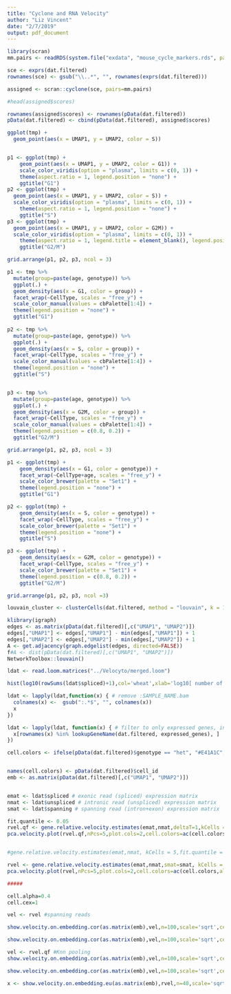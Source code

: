```yaml
---
title: "Cyclone and RNA Velocity"
author: "Liz Vincent"
date: "2/7/2019"
output: pdf_document
---
```


```r
library(scran)
mm.pairs <- readRDS(system.file("exdata", "mouse_cycle_markers.rds", package="scran"))

sce <- exprs(dat.filtered)
rownames(sce) <- gsub("\\..*", "", rownames(exprs(dat.filtered)))

assigned <- scran::cyclone(sce, pairs=mm.pairs)

#head(assigned$scores)

rownames(assigned$scores) <- rownames(pData(dat.filtered))
pData(dat.filtered) <- cbind(pData(dat.filtered), assigned$scores)

ggplot(tmp) +
  geom_point(aes(x = UMAP1, y = UMAP2, color = S))


p1 <- ggplot(tmp) +
    geom_point(aes(x = UMAP1, y = UMAP2, color = G1)) +
    scale_color_viridis(option = "plasma", limits = c(0, 1)) +
    theme(aspect.ratio = 1, legend.position = "none") +
    ggtitle("G1")
p2 <- ggplot(tmp) +
  geom_point(aes(x = UMAP1, y = UMAP2, color = S)) +
  scale_color_viridis(option = "plasma", limits = c(0, 1)) +
    theme(aspect.ratio = 1, legend.position = "none") +
    ggtitle("S")
p3 <- ggplot(tmp) +
  geom_point(aes(x = UMAP1, y = UMAP2, color = G2M)) +
  scale_color_viridis(option = "plasma", limits = c(0, 1)) +
    theme(aspect.ratio = 1, legend.title = element_blank(), legend.position = c(0.8, 0.2)) +
    ggtitle("G2/M")

grid.arrange(p1, p2, p3, ncol = 3)

p1 <- tmp %>%
  mutate(group=paste(age, genotype)) %>%
  ggplot(.) +
  geom_density(aes(x = G1, color = group)) +
  facet_wrap(~CellType, scales = "free_y") +
  scale_color_manual(values = cbPalette[1:4]) +
  theme(legend.position = "none") +
  ggtitle("G1")
  
p2 <- tmp %>%
  mutate(group=paste(age, genotype)) %>%
  ggplot(.) +
  geom_density(aes(x = S, color = group)) +
  facet_wrap(~CellType, scales = "free_y") +
  scale_color_manual(values = cbPalette[1:4]) +
  theme(legend.position = "none") +
  ggtitle("S")


p3 <- tmp %>%
  mutate(group=paste(age, genotype)) %>%
  ggplot(.) +
  geom_density(aes(x = G2M, color = group)) +
  facet_wrap(~CellType, scales = "free_y") +
  scale_color_manual(values = cbPalette[1:4]) +
  theme(legend.position = c(0.8, 0.2)) +
  ggtitle("G2/M")

grid.arrange(p1, p2, p3, ncol = 3)

p1 <- ggplot(tmp) +
    geom_density(aes(x = G1, color = genotype)) +
    facet_wrap(~CellType+age, scales = "free_y") +
    scale_color_brewer(palette = "Set1") +
    theme(legend.position = "none") +
    ggtitle("G1")

p2 <- ggplot(tmp) +
    geom_density(aes(x = S, color = genotype)) +
    facet_wrap(~CellType, scales = "free_y") +
    scale_color_brewer(palette = "Set1") +
    theme(legend.position = "none") +
    ggtitle("S")

p3 <- ggplot(tmp) +
    geom_density(aes(x = G2M, color = genotype)) +
    facet_wrap(~CellType, scales = "free_y") +
    scale_color_brewer(palette = "Set1") +
    theme(legend.position = c(0.8, 0.2)) +
    ggtitle("G2/M")

grid.arrange(p1, p2, p3, ncol =3)
```

```r
louvain_cluster <- clusterCells(dat.filtered, method = "louvain", k = 10)

klibrary(igraph)
edges <- as.matrix(pData(dat.filtered)[,c("UMAP1", "UMAP2")])
edges[,"UMAP1"] <- edges[,"UMAP1"] - min(edges[,"UMAP1"]) + 1
edges[,"UMAP2"] <- edges[,"UMAP2"] - min(edges[,"UMAP2"]) + 1
A <- get.adjacency(graph.edgelist(edges, directed=FALSE))
f#A <- dist(pData(dat.filtered)[,c("UMAP1", "UMAP2")])
NetworkToolbox::louvain()
```


```r
ldat <- read.loom.matrices("../Velocyto/merged.loom")

hist(log10(rowSums(ldat$spliced)+1),col='wheat',xlab='log10[ number of reads + 1]',main='number of reads per gene')

ldat <- lapply(ldat,function(x) { # remove :SAMPLE_NAME.bam
  colnames(x) <-  gsub(":.*$", "", colnames(x))
  x
})

ldat <- lapply(ldat, function(x) { # filter to only expressed genes, instead of filtering genes by cluster average
  x[rownames(x) %in% lookupGeneName(dat.filtered, expressed_genes), ]
})

cell.colors <- ifelse(pData(dat.filtered)$genotype == "het", "#E41A1C", "#377EB8")


names(cell.colors) <- pData(dat.filtered)$cell_id
emb <- as.matrix(pData(dat.filtered)[,c("UMAP1", "UMAP2")])


emat <- ldat$spliced # exonic read (spliced) expression matrix
nmat <- ldat$unspliced # intronic read (unspliced) expression matrix
smat <- ldat$spanning # spanning read (intron+exon) expression matrix

fit.quantile <- 0.05
rvel.qf <- gene.relative.velocity.estimates(emat,nmat,deltaT=1,kCells = 5,fit.quantile = fit.quantile) # perhaps the most robust estimate, that combines cell kNN pooling with the gamma fit based on an extreme quantiles
pca.velocity.plot(rvel.qf,nPcs=5,plot.cols=2,cell.colors=ac(cell.colors,alpha=0.7),cex=1.2,pcount=0.1,pc.multipliers=c(1,-1,-1,-1,-1)) # visualize the velocities by projecting observed and extrapolated cells onto the first 5 PCs


#gene.relative.velocity.estimates(emat,nmat, kCells = 5,fit.quantile = fit.quantile,old.fit=rvel.qf,show.gene='Chga',cell.emb=emb,cell.colors=cell.colors)

rvel <- gene.relative.velocity.estimates(emat,nmat,smat=smat, kCells = 5, fit.quantile=fit.quantile, diagonal.quantiles = TRUE) # use spanning reads (smat) to fit the gene offsets. This will result in more accurate offset estimates, but for much fewer genes (spanning reads are rare)
pca.velocity.plot(rvel,nPcs=5,plot.cols=2,cell.colors=ac(cell.colors,alpha=0.7),cex=1.2,pcount=0.1,pc.multipliers=c(1,-1,1,1,1))

#####

cell.alpha=0.4
cell.cex=1

vel <- rvel #spanning reads

show.velocity.on.embedding.cor(as.matrix(emb),vel,n=100,scale='sqrt',cell.colors=ac(cell.colors,alpha=cell.alpha),cex=cell.cex,arrow.scale=30,arrow.lwd=1)

show.velocity.on.embedding.cor(as.matrix(emb),vel,n=100,scale='sqrt',cell.colors=ac(cell.colors,alpha=cell.alpha),cex=cell.cex,arrow.scale=30,show.grid.flow=TRUE,min.grid.cell.mass=0.5,grid.n=20,arrow.lwd=2)

vel <- rvel.qf #Knn pooling
show.velocity.on.embedding.cor(as.matrix(emb),vel,n=100,scale='sqrt',cell.colors=ac(cell.colors,alpha=cell.alpha),cex=cell.cex,arrow.scale=30,arrow.lwd=1)

show.velocity.on.embedding.cor(as.matrix(emb),vel,n=100,scale='sqrt',cell.colors=ac(cell.colors,alpha=cell.alpha),cex=cell.cex,arrow.scale=30,show.grid.flow=TRUE,min.grid.cell.mass=0.5,grid.n=20,arrow.lwd=2)

x <- show.velocity.on.embedding.eu(as.matrix(emb),rvel,n=40,scale='sqrt',cell.colors=ac(cell.colors,alpha=cell.alpha),cex=cell.cex,nPcs=30,sigma=2.5,show.trajectories=TRUE,diffusion.steps=400,n.trajectory.clusters=15,ntop.trajectories=1,embedding.knn=T,control.for.neighborhood.density=TRUE,n.cores=40) 



```
